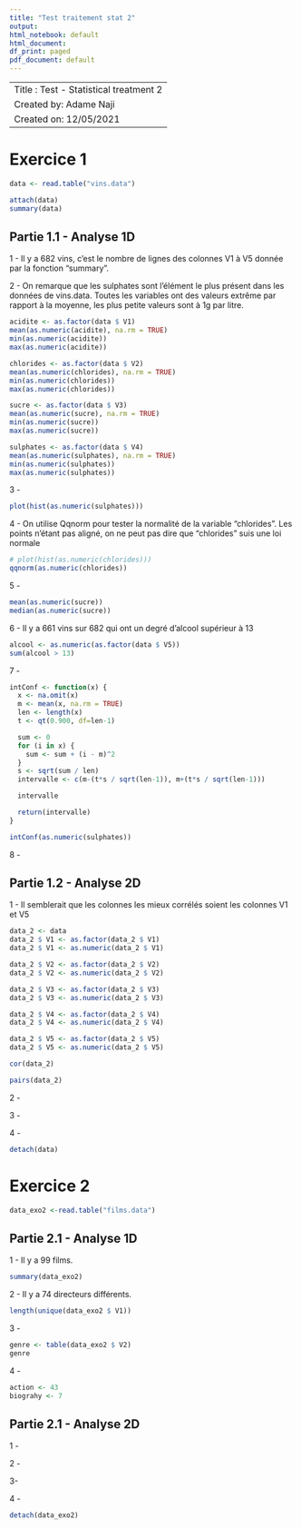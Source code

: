 ```yaml
---
title: "Test traitement stat 2"
output:
html_notebook: default
html_document:
df_print: paged
pdf_document: default
---
```


---
Title     : Test - Statistical treatment 2
Created by: Adame Naji
Created on: 12/05/2021
---

# Exercice 1

```r
data <- read.table("vins.data")

attach(data)
summary(data)
```

## Partie 1.1 - Analyse 1D

1 - Il y a 682 vins, c'est le nombre de lignes des colonnes V1 à V5 donnée par la fonction "summary".

2 - On remarque que les sulphates sont l'élément le plus présent dans les données de vins.data.
Toutes les variables ont des valeurs extrême par rapport à la moyenne, les plus petite valeurs sont à 1g par litre.
```r
acidite <- as.factor(data $ V1)
mean(as.numeric(acidite), na.rm = TRUE)
min(as.numeric(acidite))
max(as.numeric(acidite))

chlorides <- as.factor(data $ V2)
mean(as.numeric(chlorides), na.rm = TRUE)
min(as.numeric(chlorides))
max(as.numeric(chlorides))

sucre <- as.factor(data $ V3)
mean(as.numeric(sucre), na.rm = TRUE)
min(as.numeric(sucre))
max(as.numeric(sucre))

sulphates <- as.factor(data $ V4)
mean(as.numeric(sulphates), na.rm = TRUE)
min(as.numeric(sulphates))
max(as.numeric(sulphates))


```

3 -
```r
plot(hist(as.numeric(sulphates)))
```

4 - On utilise Qqnorm pour tester la normalité de la variable "chlorides". Les points n'étant pas aligné, on ne peut pas
dire que "chlorides" suis une loi normale
```r
# plot(hist(as.numeric(chlorides)))
qqnorm(as.numeric(chlorides))
```

5 -
```r
mean(as.numeric(sucre))
median(as.numeric(sucre))
```

6 - Il y a 661 vins sur 682 qui ont un degré d'alcool supérieur à 13
```r
alcool <- as.numeric(as.factor(data $ V5))
sum(alcool > 13)
```

7 -
```r
intConf <- function(x) {
  x <- na.omit(x)
  m <- mean(x, na.rm = TRUE)
  len <- length(x)
  t <- qt(0.900, df=len-1)

  sum <- 0
  for (i in x) {
    sum <- sum + (i - m)^2
  }
  s <- sqrt(sum / len)
  intervalle <- c(m-(t*s / sqrt(len-1)), m+(t*s / sqrt(len-1)))

  intervalle

  return(intervalle)
}

intConf(as.numeric(sulphates))
```

8 -


## Partie 1.2 - Analyse 2D

1 - Il semblerait que les colonnes les mieux corrélés soient les colonnes V1 et V5
```r

data_2 <- data
data_2 $ V1 <- as.factor(data_2 $ V1)
data_2 $ V1 <- as.numeric(data_2 $ V1)

data_2 $ V2 <- as.factor(data_2 $ V2)
data_2 $ V2 <- as.numeric(data_2 $ V2)

data_2 $ V3 <- as.factor(data_2 $ V3)
data_2 $ V3 <- as.numeric(data_2 $ V3)

data_2 $ V4 <- as.factor(data_2 $ V4)
data_2 $ V4 <- as.numeric(data_2 $ V4)

data_2 $ V5 <- as.factor(data_2 $ V5)
data_2 $ V5 <- as.numeric(data_2 $ V5)

cor(data_2)

pairs(data_2)

```

2 -

3 -

4 -

```r
detach(data)
```

# Exercice 2
```r
data_exo2 <-read.table("films.data")
```
## Partie 2.1 - Analyse 1D

1 - Il y a 99 films.
```r
summary(data_exo2)
```

2 - Il y a 74 directeurs différents.
```r
length(unique(data_exo2 $ V1))
```

3 -
```r
genre <- table(data_exo2 $ V2)
genre
```

4 -
```r
action <- 43
biograhy <- 7

```

## Partie 2.1 - Analyse 2D

1 -

2 -

3-

4 -
```r
detach(data_exo2)
```